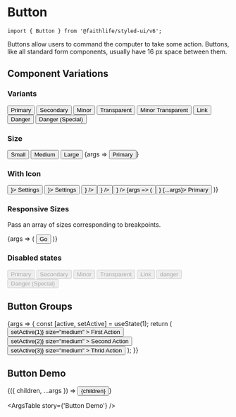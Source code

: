 

<Meta title="Components/Button" component={Button} argTypes={commonArgTypes} />

# Button

`import { Button } from '@faithlife/styled-ui/v6';`

Buttons allow users to command the computer to take some action. Buttons, like all standard form components, usually have 16 px space between them.

## Component Variations

### Variants

<ButtonDemo>
	<Button variant="primary" size="medium">
		Primary
	</Button>
	<Button variant="secondary" size="medium">
		Secondary
	</Button>
	<Button variant="minor" size="medium">
		Minor
	</Button>
	<Button variant="transparent" size="medium">
		Transparent
	</Button>
	<Button variant="minorTransparent" size="medium">
		Minor Transparent
	</Button>
	<Button variant="link" size="medium">
		Link
	</Button>
	<Button variant="danger" size="medium">
		Danger
	</Button>
	<Button variant="dangerSpecial" size="medium">
		Danger (Special)
	</Button>
</ButtonDemo>

### Size

<ButtonDemo>
	<Button variant="primary" size="small">
		Small
	</Button>
	<Button variant="primary" size="medium">
		Medium
	</Button>
	<Button variant="primary" size="large">
		Large
	</Button>
</ButtonDemo>

<Canvas>
	<Story
		name="Variants and Size"
		args={{ variant: 'primary', size: 'medium' }}
		argTypes={{ ...resetArgTypes, ...commonArgTypes }}
	>
		{args => <Button {...args}>Primary</Button>}
	</Story>
</Canvas>

### With Icon

<ButtonDemo>
	<Button variant="primary" size="large" icon={<GearIcon />}>
		Settings
	</Button>
	<Button variant="primary" size="small" icon={<GearIcon />}>
		Settings
	</Button>
	<Button variant="primary" size="small" icon={<GearIcon />} />
	<Button variant="transparent" size="small" icon={<GearIcon />} />
	<Button variant="minorTransparent" size="small" icon={<GearIcon />} />
</ButtonDemo>

<Canvas>
	<Story
		name="With Icon"
		args={{ variant: 'primary', size: 'medium' }}
		argTypes={{ ...resetArgTypes, ...commonArgTypes }}
	>
		{args => (
			<Button icon={<GearIcon />} {...args}>
				Primary
			</Button>
		)}
	</Story>
</Canvas>

### Responsive Sizes

Pass an array of sizes corresponding to breakpoints.

<Canvas>
	<Story
		name="Responsive Sizes"
		args={{ size: ['large', 'medium'] }}
		argTypes={{
			...resetArgTypes,
			size: {
				control: {
					type: 'array',
					separator: ',',
				},
			},
		}}
	>
		{args => (
			<Button variant="primary" {...args}>
				Go
			</Button>
		)}
	</Story>
</Canvas>

### Disabled states

<ButtonDemo>
	<Button variant="primary" size="medium" disabled>
		Primary
	</Button>
	<Button variant="secondary" size="medium" disabled>
		Secondary
	</Button>
	<Button variant="minor" size="medium" disabled>
		Minor
	</Button>
	<Button variant="transparent" size="medium" disabled>
		Transparent
	</Button>
	<Button variant="link" size="medium" disabled>
		Link
	</Button>
	<Button variant="danger" size="medium" disabled>
		danger
	</Button>
	<Button variant="dangerSpecial" size="medium" disabled>
		Danger (Special)
	</Button>
</ButtonDemo>

## Button Groups

<Canvas>
	<Story name="Button Groups">
		{args => {
			const [active, setActive] = useState(1);
			return (
				<ButtonDemo>
					<SegmentedButtonGroup {...args}>
						<Button
							variant="transparent"
							active={active === 1}
							onClick={() => setActive(1)}
							size="medium"
						>
							First Action
						</Button>
						<Button
							variant="transparent"
							active={active === 2}
							onClick={() => setActive(2)}
							size="medium"
						>
							Second Action
						</Button>
						<Button
							variant="transparent"
							active={active === 3}
							onClick={() => setActive(3)}
							size="medium"
						>
							Thrid Action
						</Button>
					</SegmentedButtonGroup>
				</ButtonDemo>
			);
		}}
	</Story>
</Canvas>

## Button Demo

<Canvas>
	<Story
		name="Button Demo"
		args={{ variant: 'primary', size: 'medium', children: 'Button' }}
		argTypes={{
			...commonArgTypes,
			...getStyledSystemArgTypes([
				styledSystemProps.border,
				styledSystemProps.color,
				styledSystemProps.flexbox,
				styledSystemProps.layout,
				styledSystemProps.position,
				styledSystemProps.shadow,
				styledSystemProps.space,
				styledSystemProps.textStyle,
				styledSystemProps.custom,
			]),
		}}
	>
		{({ children, ...args }) => <Button {...args}>{children}</Button>}
	</Story>
</Canvas>

<ArgsTable story={'Button Demo'} />
